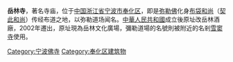 {{expand|time=2017-12-24T17:14:28+00:00}}
{{unreferenced|time=2017-12-24T17:14:28+00:00}}
'''岳林寺'''，著名寺庙，位于[[中国|中国]][[浙江省|浙江省]][[宁波市|宁波市]][[奉化区|奉化区]]，即是[[弥勒佛|弥勒佛]]化身[[布袋和尚|布袋和尚]]（[[契此和尚|契此和尚]]）传经布道之地，以弥勒道场闻名。[[中華人民共和國|中華人民共和國]]成立後原址改岳林酒廠，2002年遷出，原址現為岳林文化廣場，彌勒道場的名號則被附近的名剎[[雪窦寺|雪窦寺]]使用。

[[Category:宁波佛寺|Category:宁波佛寺]]
[[Category:奉化区建筑物|Category:奉化区建筑物]]